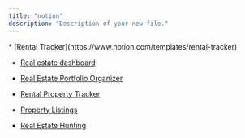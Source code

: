 ```yaml
---
title: "notion"
description: "Description of your new file."
---
```


<Accordion title="Templates" defaultOpen={false}>
  * [Rental Tracker](https://www.notion.com/templates/rental-tracker)

  * [Real estate dashboard](https://www.notion.com/templates/notion-real-estate-dashboard)

  * [Real Estate Portfolio Organizer](https://www.notion.com/templates/real-estate-portfolio-organizer)

  * [Rental Property Tracker](https://www.notion.com/templates/rental-property-tracker)

  * [Property Listings](https://www.notion.com/templates/property-listings)

  * [Real Estate Hunting](https://www.notion.com/templates/real-estate-hunt)
</Accordion>